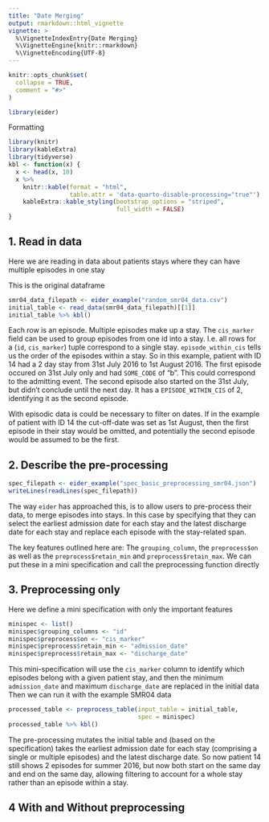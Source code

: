 ```yaml
---
title: "Date Merging"
output: rmarkdown::html_vignette
vignette: >
  %\VignetteIndexEntry{Date Merging}
  %\VignetteEngine{knitr::rmarkdown}
  %\VignetteEncoding{UTF-8}
---
```


```r
knitr::opts_chunk$set(
  collapse = TRUE,
  comment = "#>"
)
```

```r
library(eider)
```

Formatting

```r
library(knitr)
library(kableExtra)
library(tidyverse)
kbl <- function(x) {
  x <- head(x, 10)
  x %>%
    knitr::kable(format = "html",
                 table.attr = 'data-quarto-disable-processing="true"') %>%
    kableExtra::kable_styling(bootstrap_options = "striped",
                              full_width = FALSE)
}
```

## 1. Read in data
Here we are reading in data about patients stays where they can have multiple episodes in one stay

This is the original dataframe
```r
smr04_data_filepath <- eider_example("random_smr04_data.csv")
initial_table <- read_data(smr04_data_filepath)[[1]]
initial_table %>% kbl()
```

Each row is an episode. Multiple episodes make up a stay. The `cis_marker` field can be used to group episodes from one id into a stay. I.e. all rows for a (`id`, `cis_marker`) tuple correspond to a single stay. `episode_within_cis` tells us the order of the episodes within a stay. So in this example, patient with ID 14 had a 2 day stay from 31st July 2016 to 1st August 2016. The first episode occured on 31st July only and had `SOME_CODE` of "b". This could correspond to the admitting event. The second episode also started on the 31st July, but didn't conclude until the next day. It has a `EPISODE_WITHIN_CIS` of 2, identifying it as the second episode. 

With episodic data is could be necessary to filter on dates. If in the example of patient with ID 14 the cut-off-date was set as 1st August, then the first episode in their stay would be omitted, and potentially the second episode would be assumed to be the first. 


## 2. Describe the pre-processing

```r
spec_filepath <- eider_example("spec_basic_preprocessing_smr04.json")
writeLines(readLines(spec_filepath))
```

The way `eider` has approached this, is to allow users to pre-process their data, to merge episodes into stays. In this case by specifying that they can select the earliest admission date for each stay and the latest discharge date for each stay and replace each episode with the stay-related span.

The key features outlined here are: The `grouping_column`, the `preprocess$on` as well as the `preprocess$retain_min` and `preprocess$retain_max`. We can put these in a mini specification and call the preprocessing function directly

## 3. Preprocessing only
Here we define a mini specification with only the important features
```r
minispec <- list()
minispec$grouping_columns <- "id"
minispec$preprocess$on <- "cis_marker"
minispec$preprocess$retain_min <- "admission_date"
minispec$preprocess$retain_max <- "discharge_date"
```

This mini-specification will use the `cis_marker` column to identify which episodes belong with a given patient stay, and then the minimum `admission_date` and maximum `discharge_date` are replaced in the initial data
Then we can run it with the example SMR04 data


```r
processed_table <- preprocess_table(input_table = initial_table, 
                                    spec = minispec)
processed_table %>% kbl()
```

The pre-processing mutates the initial table and (based on the specification) takes the earliest admission date for each stay (comprising a single or multiple episodes) and the latest discharge date. So now patient 14 still shows 2 episodes for summer 2016, but now both start on the same day and end on the same day, allowing filtering to account for a whole stay rather than an episode within a stay.

## 4 With and Without preprocessing

